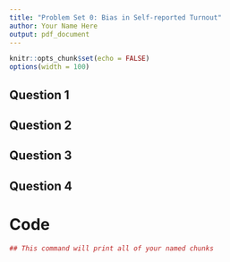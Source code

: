 ```yaml
---
title: "Problem Set 0: Bias in Self-reported Turnout"
author: Your Name Here
output: pdf_document
---
```


```r
knitr::opts_chunk$set(echo = FALSE)
options(width = 100)
```

## Question 1


## Question 2


## Question 3


## Question 4






\newpage 

# Code

```r
## This command will print all of your named chunks
```
